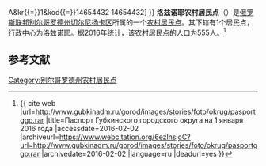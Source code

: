 {{Infobox Settlement
| official_name = 洛兹诺耶农村居民点
| native_name = Лозновское сельское поселение
| settlement_type = [[农村居民点|农村居民点]]
| subdivision_type = [[国家|国家]]
| subdivision_type1 = [[州_(俄罗斯)|州]]
| subdivision_type2 = [[区_(苏联)|区]]
| subdivision_name = {{RUS}}
| subdivision_name1 = [[别尔哥罗德州|别尔哥罗德州]]
| subdivision_name2 = [[切尔尼扬卡区|切尔尼扬卡区]]
| seat_type = 行政中心
| seat = 洛兹诺耶
| population_as_of=2016
| population_footnotes = <ref name=stat />
| population_total = 555
| coordinates_display = inline,title
| latd = 50 | latm = 52 | lats = 36 | latNS = N
| longd = 37 | longm = 30 | longs = 35 | longEW = E
| timezone = [[莫斯科时间|MSK]]
| utc_offset = +3
| blank_name = [[俄罗斯市政土地区划代码|OKTMO编码]]
| blank_info = [http://classif.spb.ru/classificators/view/tma.php?st{{=}}A&kr{{=}}1&kod{{=}}14654432 14654432]
}}
'''洛兹诺耶农村居民点'''（{{lang-ru|Лозновское сельское поселение}}）是[[俄罗斯联邦|俄罗斯联邦]][[别尔哥罗德州|别尔哥罗德州]][[切尔尼扬卡区|切尔尼扬卡区]]所属的一个[[农村居民点|农村居民点]]。其下辖有1个居民点，行政中心为洛兹诺耶。据2016年统计，该农村居民点的人口为555人。<ref name=stat>{{ cite web |url=http://www.gubkinadm.ru/gorod/images/stories/foto/okrug/pasportggo.rar |title=Паспорт Губкинского городского округа на 1 января 2016 года |accessdate=2016-02-02 |archiveurl=https://www.webcitation.org/6ezlnsjoC?url=http://www.gubkinadm.ru/gorod/images/stories/foto/okrug/pasportggo.rar |archivedate=2016-02-02 |language=ru |deadurl=yes }}</ref>

== 参考文献 ==
{{reflist}}

{{Russia-stub}}

[[Category:别尔哥罗德州农村居民点|Category:别尔哥罗德州农村居民点]]